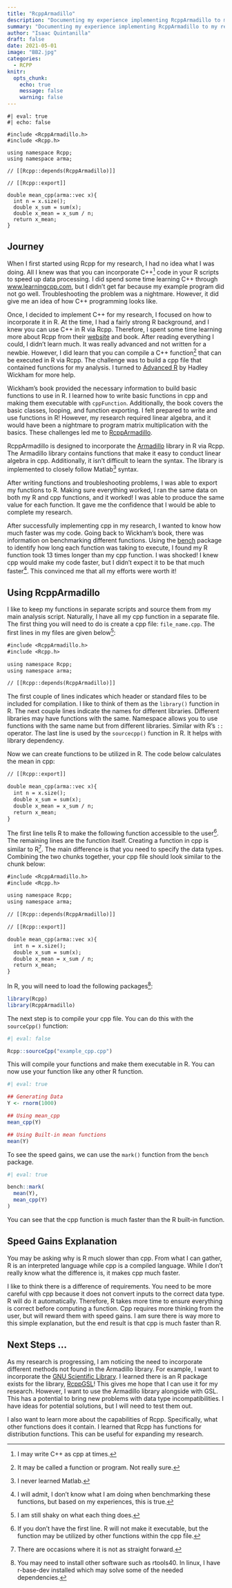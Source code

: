 ```yaml
---
title: "RcppArmadillo"
description: "Documenting my experience implementing RcppArmadillo to my research."
summary: "Documenting my experience implementing RcppArmadillo to my research."
author: "Isaac Quintanilla"
draft: false
date: 2021-05-01
image: "BB2.jpg"
categories: 
  - RCPP
knitr:
  opts_chunk: 
    echo: true
    message: false
    warning: false
---
```


```Rcpp
#| eval: true
#| echo: false

#include <RcppArmadillo.h>
#include <Rcpp.h>

using namespace Rcpp;
using namespace arma;

// [[Rcpp::depends(RcppArmadillo)]]

// [[Rcpp::export]]

double mean_cpp(arma::vec x){
  int n = x.size();
  double x_sum = sum(x);
  double x_mean = x_sum / n; 
  return x_mean; 
}

```

## Journey

When I first started using Rcpp for my research, I had no idea what I was doing. All I knew was that you can incorporate C++[^1] code in your R scripts to speed up data processing. I did spend some time learning C++ through [www.learningcpp.com](https://www.learncpp.com/), but I didn't get far because my example program did not go well. Troubleshooting the problem was a nightmare. However, it did give me an idea of how C++ programming looks like.

[^1]: I may write C++ as cpp at times.

Once, I decided to implement C++ for my research, I focused on how to incorporate it in R. At the time, I had a fairly strong R background, and I knew you can use C++ in R via Rcpp. Therefore, I spent some time learning more about Rcpp from their [website](http://www.rcpp.org/) and book. After reading everything I could, I didn't learn much. It was really advanced and not written for a newbie. However, I did learn that you can compile a C++ function[^2] that can be executed in R via Rcpp. The challenge was to build a cpp file that contained functions for my analysis. I turned to [Advanced R](https://adv-r.hadley.nz/rcpp.html) by Hadley Wickham for more help.

[^2]: It may be called a function or program. Not really sure.

Wickham's book provided the necessary information to build basic functions to use in R. I learned how to write basic functions in cpp and making them executable with `cppFunction`. Additionally, the book covers the basic classes, looping, and function exporting. I felt prepared to write and use functions in R! However, my research required linear algebra, and it would have been a nightmare to program matrix multiplication with the basics. These challenges led me to [RcppArmadillo](http://dirk.eddelbuettel.com/code/rcpp.armadillo.html).

RcppArmadillo is designed to incorporate the [Armadillo](http://arma.sourceforge.net/) library in R via Rcpp. The Armadillo library contains functions that make it easy to conduct linear algebra in cpp. Additionally, it isn't difficult to learn the syntax. The library is implemented to closely follow Matlab[^3] syntax.

[^3]: I never learned Matlab.

After writing functions and troubleshooting problems, I was able to export my functions to R. Making sure everything worked, I ran the same data on both my R and cpp functions, and it worked! I was able to produce the same value for each function. It gave me the confidence that I would be able to complete my research.

After successfully implementing cpp in my research, I wanted to know how much faster was my code. Going back to Wickham's book, there was information on benchmarking different functions. Using the [bench](https://www.tidyverse.org/blog/2018/06/bench-1.0.1/) package to identify how long each function was taking to execute, I found my R function took 13 times longer than my cpp function. I was shocked! I knew cpp would make my code faster, but I didn't expect it to be that much faster[^4]. This convinced me that all my efforts were worth it!

[^4]: I will admit, I don't know what I am doing when benchmarking these functions, but based on my experiences, this is true.

## Using RcppArmadillo

I like to keep my functions in separate scripts and source them from my main analysis script. Naturally, I have all my cpp function in a separate file. The first thing you will need to do is create a cpp file: `file_name.cpp`. The first lines in my files are given below[^5]:

[^5]: I am still shaky on what each thing does.

``` default
#include <RcppArmadillo.h>
#include <Rcpp.h>

using namespace Rcpp;
using namespace arma;

// [[Rcpp::depends(RcppArmadillo)]]
```

The first couple of lines indicates which header or standard files to be included for compilation. I like to think of them as the `library()` function in R. The next couple lines indicate the names for different libraries. Different libraries may have functions with the same. Namespace allows you to use functions with the same name but from different libraries. Similar with R's `::` operator. The last line is used by the `sourcecpp()` function in R. It helps with library dependency.

Now we can create functions to be utilized in R. The code below calculates the mean in cpp:

``` default
// [[Rcpp::export]]

double mean_cpp(arma::vec x){
  int n = x.size();
  double x_sum = sum(x);
  double x_mean = x_sum / n; 
  return x_mean; 
}
```

The first line tells R to make the following function accessible to the user[^6]. The remaining lines are the function itself. Creating a function in cpp is similar to R[^7]. The main difference is that you need to specify the data types. Combining the two chunks together, your cpp file should look similar to the chunk below:

[^6]: If you don't have the first line. R will not make it executable, but the function may be utilized by other functions within the cpp file.

[^7]: There are occasions where it is not as straight forward.

``` default
#include <RcppArmadillo.h>
#include <Rcpp.h>

using namespace Rcpp;
using namespace arma;

// [[Rcpp::depends(RcppArmadillo)]]

// [[Rcpp::export]]

double mean_cpp(arma::vec x){
  int n = x.size();
  double x_sum = sum(x);
  double x_mean = x_sum / n; 
  return x_mean; 
}
```

In R, you will need to load the following packages[^8]:

[^8]: You may need to install other software such as rtools40. In linux, I have r-base-dev installed which may solve some of the needed dependencies.

```r
library(Rcpp)
library(RcppArmadillo)
```

The next step is to compile your cpp file. You can do this with the `sourceCpp()` function:

```r
#| eval: false

Rcpp::sourceCpp("example_cpp.cpp")
```

This will compile your functions and make them executable in R. You can now use your function like any other R function.

```r
#| eval: true

## Generating Data
Y <- rnorm(1000)

## Using mean_cpp
mean_cpp(Y)

## Using Built-in mean functions
mean(Y)
```

To see the speed gains, we can use the `mark()` function from the `bench` package.

```r
#| eval: true

bench::mark(
  mean(Y),
  mean_cpp(Y)
)
```

You can see that the cpp function is much faster than the R built-in function.

## Speed Gains Explanation

You may be asking why is R much slower than cpp. From what I can gather, R is an interpreted language while cpp is a compiled language. While I don't really know what the difference is, it makes cpp much faster.

I like to think there is a difference of requirements. You need to be more careful with cpp because it does not convert inputs to the correct data type. R will do it automatically. Therefore, R takes more time to ensure everything is correct before computing a function. Cpp requires more thinking from the user, but will reward them with speed gains. I am sure there is way more to this simple explanation, but the end result is that cpp is much faster than R.

## Next Steps ...

As my research is progressing, I am noticing the need to incorporate different methods not found in the Armadillo library. For example, I want to incorporate the [GNU Scientific Library](https://www.gnu.org/software/gsl/). I learned there is an R package exists for the library, [RcppGSL](https://dirk.eddelbuettel.com/code/rcpp.gsl.html)! This gives me hope that I can use it for my research. However, I want to use the Armadillo library alongside with GSL. This has a potential to bring new problems with data type incompatibilities. I have ideas for potential solutions, but I will need to test them out.

I also want to learn more about the capabilities of Rcpp. Specifically, what other functions does it contain. I learned that Rcpp has functions for distribution functions. This can be useful for expanding my research.
